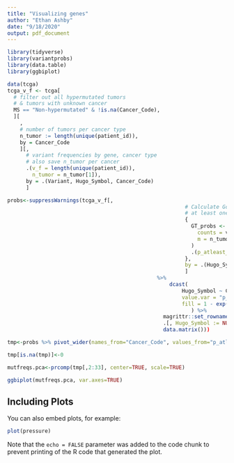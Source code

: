 ```yaml
---
title: "Visualizing genes"
author: "Ethan Ashby"
date: "9/18/2020"
output: pdf_document
---
```


```r
library(tidyverse)
library(variantprobs)
library(data.table)
library(ggbiplot)
```

```r
data(tcga)
tcga_v_f <- tcga[
  # filter out all hypermutated tumors
  # & tumors with unknown cancer
  MS == "Non-hypermutated" & !is.na(Cancer_Code),
  ][
    ,
    # number of tumors per cancer type
    n_tumor := length(unique(patient_id)),
    by = Cancer_Code
    ][,
      # variant frequencies by gene, cancer type
      # also save n_tumor per cancer
      .(v_f = length(unique(patient_id)),
        n_tumor = n_tumor[1]),
      by = .(Variant, Hugo_Symbol, Cancer_Code)
      ]

probs<-suppressWarnings(tcga_v_f[,
                                                         # Calculate Good Turing probabilities of
                                                         # at least one new variants per CLUSTER & cancer type
                                                         {
                                                           GT_probs <- goodturing_probs(
                                                             counts = v_f,
                                                             m = n_tumor[1]
                                                           )
                                                           .(p_atleast_1new = GT_probs['atleast_1new'])
                                                         },
                                                         by = .(Hugo_Symbol, Cancer_Code)
                                                         ] 
                                                %>%
                                                    dcast(
                                                        Hugo_Symbol ~ Cancer_Code,
                                                        value.var = "p_atleast_1new",
                                                        fill = 1 - exp(- 1/(length(unique(tcga$patient_id)) + 1))
                                                           ) %>%
                                                  magrittr::set_rownames(.$Hugo_Symbol) %>%
                                                  .[, Hugo_Symbol := NULL] %>%
                                                  data.matrix()))

tmp<-probs %>% pivot_wider(names_from="Cancer_Code", values_from="p_atleast_1new")

tmp[is.na(tmp)]<-0

mutfreqs.pca<-prcomp(tmp[,2:33], center=TRUE, scale=TRUE)

ggbiplot(mutfreqs.pca, var.axes=TRUE)
```

## Including Plots

You can also embed plots, for example:

```r
plot(pressure)
```

Note that the `echo = FALSE` parameter was added to the code chunk to prevent printing of the R code that generated the plot.
